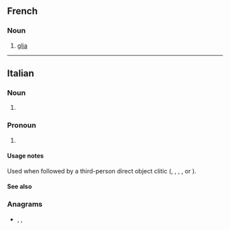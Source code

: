 ==French==

===Noun===
{{fr-noun|f}}

# {{lb|fr|anatomy}} [[glia]]

----

==Italian==

===Noun===
{{head|it|noun plural form|g=f}}

# {{plural of|it|glia}}

===Pronoun===
{{head|it|pronoun}}

# {{alternative form of|it|gli}}

====Usage notes====
Used when followed by a third-person direct object clitic ({{m|it|lo}}, {{m|it|la}}, {{m|it|li}}, {{m|it|le}}, or {{m|it|ne}}).

====See also====
{{Italian personal pronouns}}

===Anagrams===
* {{l|it|egli}}, {{l|it|geli}}, {{l|it|gilè}}